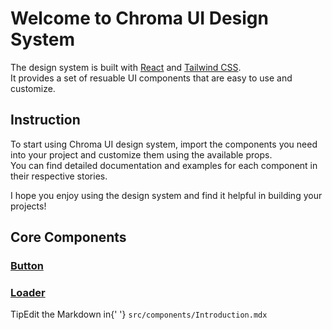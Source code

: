 
<Meta title="Introduction" />

<style>
  {`
    .spacing {
      margin-top: 40px;
    }

    .tip {
      display: inline-block;
      border-radius: 1em;
      font-size: 11px;
      line-height: 12px;
      font-weight: 700;
      background: #E7FDD8;
      color: #66BF3C;
      padding: 4px 12px;
      margin-right: 10px;
      vertical-align: top;
    }

    .tip-wrapper {
      font-size: 13px;
      line-height: 20px;
      margin-top: 40px;
      margin-bottom: 40px;
    }

    .tip-wrapper code {
      font-size: 12px;
      display: inline-block;
    }
  `}
</style>

# Welcome to Chroma UI Design System

The design system is built with [React](https://react.dev) and [Tailwind CSS](https://tailwindcss.com).\
It provides a set of resuable UI components that are easy to use and customize.

<div className="spacing" />

## Instruction

To start using Chroma UI design system, import the components you need into your project and customize them using the available props.\
You can find detailed documentation and examples for each component in their respective stories.

I hope you enjoy using the design system and find it helpful in building your projects!

<div className="spacing" />

## Core Components

### [Button](/docs/core-button--docs)

### [Loader](/docs/core-loader--docs)

<div className="tip-wrapper">
  <span className="tip">Tip</span>Edit the Markdown in{' '}
  <code>src/components/Introduction.mdx</code>
</div>
